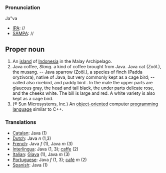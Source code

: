 ===Pronunciation===

Ja"va 
*[[IPA]]: //
*[[SAMPA]]: //

==Proper noun==

# An [[island]] of [[Indonesia]] in the Malay Archipelago.
# Java coffee, ''Slang.'' a kind of coffee brought from Java. Java cat (Zoöl.), the musang. -- Java sparrow (Zoöl.), a species of finch (Padda oryzivora), native of Java, but very commonly kept as a cage bird; -- called also ricebird, and paddy bird . In the male the upper parts are glaucous gray, the head and tail black, the under parts delicate rose, and the cheeks white. The bill is large and red. A white variety is also kept as a cage bird.
# (&#0174; Sun Microsystems, Inc.) An [[object-oriented]] computer [[programming language]] similar to C++.

===Translations===

*[[Catalan]]: Java (1)
*[[Dutch]]: Java ''n'' (1,3)
*[[French]]: Java ''f'' (1), Java ''m'' (3)
*[[Interlingua]]: Java (1, 3); [[caffe]] (2)
*[[Italian]]: [[Giava]] (1), Java ''m'' (3)
*[[Portuguese]]: Java ''f'' (1, 3); [[café]] ''m'' (2)
*[[Spanish]]: Java (1)